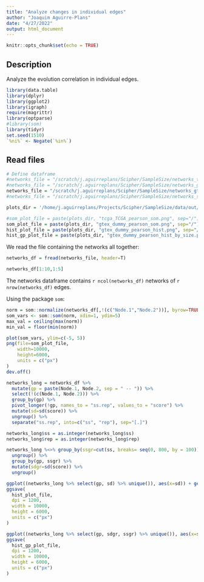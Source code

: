 ```yaml
---
title: "Analyze changes in individual edges"
author: "Joaquim Aguirre-Plans"
date: "4/27/2022"
output: html_document
---
```


```r
knitr::opts_chunk$set(echo = TRUE)
```

## Description

Analyze the evolution correlation in individual edges.

```r
library(data.table)
library(dplyr)
library(ggplot2)
library(igraph)
require(magrittr)
library(optparse)
#library(som)
library(tidyr)
set.seed(1510)
`%ni%` <- Negate(`%in%`)
```


## Read files

```r
# Define dataframe
#networks_file = "/scratch/j.aguirreplans/Scipher/SampleSize/networks_tcga/tcga_TCGA_pearson_combined.txt"
#networks_file = "/scratch/j.aguirreplans/Scipher/SampleSize/networks_gtex/gtex_Whole.Blood_pearson_combined.txt"
networks_file = "/scratch/j.aguirreplans/Scipher/SampleSize/networks_gtex/gtex_Whole.Blood_pearson_combined_dummy.txt"
#networks_file = "/scratch/j.aguirreplans/Scipher/SampleSize/networks_scipher/scipher_complete.dataset_pearson_combined.txt"

plots_dir = '/home/j.aguirreplans/Projects/Scipher/SampleSize/data/out/plots'

#som_plot_file = paste(plots_dir, "tcga_TCGA_pearson_som.png", sep="/")
som_plot_file = paste(plots_dir, "gtex_dummy_pearson_som.png", sep="/")
hist_plot_file = paste(plots_dir, "gtex_dummy_pearson_hist.png", sep="/")
hist_gp_plot_file = paste(plots_dir, "gtex_dummy_pearson_hist_by_size.png", sep="/")
```

We read the file containing the networks all together:

```r
networks_df = fread(networks_file, header=T)
```

```r
networks_df[1:10,1:5]
```

The networks dataframe contains `r ncol(networks_df)` networks of `r nrow(networks_df)` edges.

Using the package `som`:

```r
norm = som::normalize(networks_df[,!(c("Node.1","Node.2"))], byrow=TRUE)
som_vars <- som::som(norm, xdim=1, ydim=5)
max_val = ceiling(max(norm))
min_val = floor(min(norm))
```

```r
plot(som_vars, ylim=c(-5, 5))
png(file=som_plot_file,
    width=10000, 
    height=6000,
    units = c("px")
)
dev.off()
```


```r
networks_long = networks_df %>% 
  mutate(gp = paste(Node.1, Node.2, sep = " -- ")) %>%
  select(!(c(Node.1, Node.2))) %>%
  group_by(gp) %>%
  pivot_longer(!gp, names_to = "ss.rep", values_to = "score") %>%
  mutate(sd=sd(score)) %>%
  ungroup() %>% 
  separate("ss.rep", into=c("ss", "rep"), sep="[.]")

networks_long$ss = as.integer(networks_long$ss)
networks_long$rep = as.integer(networks_long$rep)

networks_long %<>% group_by(ssgr=cut(ss, breaks= seq(0, 800, by = 100))) %>%
  ungroup() %>%
  group_by(gp, ssgr) %>%
  mutate(sdgr=sd(score)) %>%
  ungroup()

ggplot((networks_long %>% select(gp, sd) %>% unique()), aes(x=sd)) + geom_histogram(binwidth = 0.01, alpha=0.8, color=2, fill=2)
ggsave(
  hist_plot_file,
  dpi = 1200,
  width = 10000,
  height = 6000,
  units = c("px")
)

ggplot((networks_long %>% select(gp, sdgr, ssgr) %>% unique()), aes(x=sdgr, fill=ssgr, color=ssgr)) + geom_histogram(binwidth = 0.01, alpha=0.5)
ggsave(
  hist_gp_plot_file,
  dpi = 1200,
  width = 10000,
  height = 6000,
  units = c("px")
)
```

